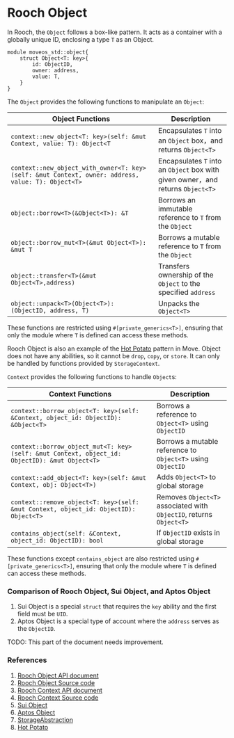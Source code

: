 # Rooch Object


In Rooch, the `Object` follows a box-like pattern. It acts as a container with a globally unique ID, enclosing a type `T` as an Object.

```move
module moveos_std::object{
    struct Object<T: key>{
        id: ObjectID,
        owner: address,
        value: T,
    }
}
```

The `Object` provides the following functions to manipulate an `Object`:

| Object Functions                                        | Description                                                                                |
| ------------------------------------------------------- | ------------------------------------------------------------------------------------------ |
| `context::new_object<T: key>(self: &mut Context, value: T): Object<T` | Encapsulates `T` into an `Object` box，and returns `Object<T>`|
| `context::new_object_with_owner<T: key>(self: &mut Context, owner: address, value: T): Object<T>` | Encapsulates `T` into an `Object` box with given owner，and returns `Object<T>`|
| `object::borrow<T>(&Object<T>): &T`                        | Borrows an immutable reference to `T` from the `Object`                                 |
| `object::borrow_mut<T>(&mut Object<T>): &mut T`            | Borrows a mutable reference to `T` from the `Object`                                     |
| `object::transfer<T>(&mut Object<T>,address)`              | Transfers ownership of the `Object` to the specified `address`                           |
| `object::unpack<T>(Object<T>): (ObjectID, address, T)`     | Unpacks the `Object<T>`                                                                 |

These functions are restricted using `#[private_generics<T>]`, ensuring that only the module where `T` is defined can access these methods.

Rooch Object is also an example of the [Hot Potato](https://examples.sui.io/patterns/hot-potato.html) pattern in Move. Object does not have any abilities, so it cannot be `drop`, `copy`, or `store`. It can only be handled by functions provided by `StorageContext`.

`Context` provides the following functions to handle `Object`s:

|Context Functions                                                                |Description |
|---------------------------------------------------------------------------------|----------------------------------|
|`context::borrow_object<T: key>(self: &Context, object_id: ObjectID): &Object<T>`              | Borrows a reference to `Object<T>` using `ObjectID`   |
|`context::borrow_object_mut<T: key>(self: &mut Context, object_id: ObjectID): &mut Object<T>`  | Borrows a mutable reference to `Object<T>` using `ObjectID` |
|`context::add_object<T: key>(self: &mut Context, obj: Object<T>)`                       | Adds `Object<T>` to global storage   |
|`context::remove_object<T: key>(self: &mut Context, object_id: ObjectID): Object<T>`           | Removes `Object<T>` associated with `ObjectID`, returns `Object<T>` |
|`contains_object(self: &Context, object_id: ObjectID): bool` | If `ObjectID` exists in global storage |

These functions except `contains_object` are also restricted using `#[private_generics<T>]`, ensuring that only the module where `T` is defined can access these methods.

### Comparison of Rooch Object, Sui Object, and Aptos Object

1. Sui Object is a special `struct` that requires the `key` ability and the first field must be `UID`.
2. Aptos Object is a special type of account where the `address` serves as the `ObjectID`.

<Callout>
TODO: This part of the document needs improvement.
</Callout>

### References

1. [Rooch Object API document](https://github.com/rooch-network/rooch/blob/main/moveos/moveos-stdlib/moveos-stdlib/doc/object.md)
2. [Rooch Object Source code](https://github.com/rooch-network/rooch/blob/main/moveos/moveos-stdlib/moveos-stdlib/sources/object.move)
3. [Rooch Context API document](https://github.com/rooch-network/rooch/blob/main/moveos/moveos-stdlib/moveos-stdlib/doc/context.md)
4. [Rooch Context Source code](https://github.com/rooch-network/rooch/blob/main/moveos/moveos-stdlib/moveos-stdlib/sources/context.move)
5. [Sui Object](https://docs.sui.io/learn/objects)
6. [Aptos Object](https://aptos.dev/standards/aptos-object/)
7. [StorageAbstraction](../dive-into-rooch/storage-abstraction.zh-CN.md)
7. [Hot Potato](https://examples.sui.io/patterns/hot-potato.html)
